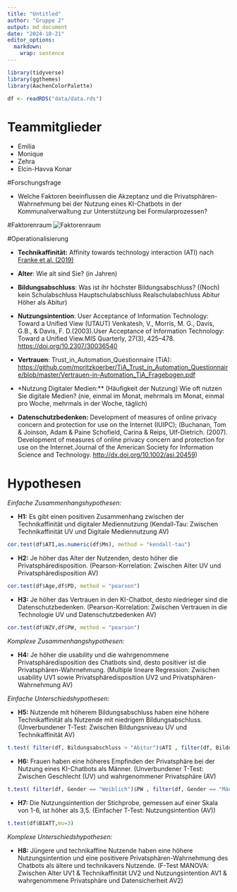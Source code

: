 ---
title: "Untitled"
author: "Gruppe 2"
output: md_document
date: "2024-10-21"
editor_options: 
  markdown: 
    wrap: sentence
---

```{r}
library(tidyverse)
library(ggthemes)
library(AachenColorPalette)

df <- readRDS("data/data.rds")
```

# **Teammitglieder**

* Emilia
* Monique
* Zehra
* Elcin-Havva Konar

#Forschungsfrage

* Welche Faktoren beeinflussen die Akzeptanz und die Privatsphären-Wahrnehmung bei der Nutzung eines KI-Chatbots in der Kommunalverwaltung zur Unterstützung bei Formularprozessen?

#Faktorenraum ![Faktorenraum](Readme_files/Faktorenraum.jpeg)

#Operationalisierung

- **Technikaffinität:** Affinity towards technology interaction (ATI) nach [Franke et al. (2019)](10.1080/10447318.2018.1456150 "Franke, T., Attig, C., & Wessel, D. (2019). A Personal Resource for Technology Interaction: Development and Validation of the Affinity for Technology Interaction (ATI) Scale. International Journal of Human–Computer Interaction, 35(6), 456-467, DOI: 10.1080/10447318.2018.1456150")

-   **Alter**: Wie alt sind Sie?
    (in Jahren)

-   **Bildungsabschluss**: Was ist ihr höchster Bildungsabschluss?
    ((Noch) kein Schulabschluss Hauptschulabschluss Realschulabschluss         Abitur Höher als Abitur)

-   **Nutzungsintention**: User Acceptance of Information Technology:     
      Toward a Unified View (UTAUT) Venkatesh, V., Morris, M. G., Davis, 
      G.B., & Davis, F. D.(2003).User Acceptance of Information 
      Technology:       Toward a Unified View.MIS Quarterly, 27(3), 
      425–478.
    <https://doi.org/10.2307/30036540>

-   **Vertrauen**: Trust_in_Automation_Questionnaire (TiA): <https://github.com/moritzkoerber/TiA_Trust_in_Automation_Questionnaire/blob/master/Vertrauen-in-Automation_TiA_Fragebogen.pdf>

-   *Nutzung Digitaler Medien:** (Häufigkeit der Nutzung) Wie oft nutzen Sie digitale Medien?
(nie, einmal im Monat, mehrmals im Monat, einmal pro Woche, mehrmals in der Woche, täglich)

-   **Datenschutzbedenken:** Development of measures of online privacy concern and protection for use on the Internet (IUIPC); (Buchanan, Tom & Joinson, Adam & Paine Schofield, Carina & Reips, Ulf-Dietrich. (2007).
Development of measures of online privacy concern and protection for use on the Internet.Journal of the American Society for Information Science and Technology.
    <http://dx.doi.org/10.1002/asi.20459>)

# Hypothesen

*Einfache Zusammenhangshypothesen:*

- **H1:** Es gibt einen positiven Zusammenhang zwischen der Technikaffinität und digitaler Mediennutzung (Kendall-Tau: Zwischen Technikaffinität UV und Digitale Mediennutzung AV)

```{r}
cor.test(df$ATI,as.numeric(df$Mn), method = "kendall-tau")
```

- **H2:** Je höher das Alter der Nutzenden, desto höher die Privatsphäredisposition. (Pearson-Korrelation: Zwischen Alter UV und Privatsphäredisposition AV)

```{r}
cor.test(df$Age,df$PD, method = "pearson")
```

- **H3:** Je höher das Vertrauen in den KI-Chatbot, desto niedrieger sind die Datenschutzbedenken. (Pearson-Korrelation: Zwischen Vertrauen in die Technologie UV und Datenschutzbedenken AV)

```{r}
cor.test(df$NZV,df$PW, method = "pearson")
```

*Komplexe Zusammenhangshypothesen:*

- **H4:** Je höher die usability und die wahrgenommene Privatsphäredisposition des Chatbots sind, desto positiver ist die Privatsphären-Wahrnehmung. (Multiple lineare Regression: Zwischen usability UV1 sowie Privatsphäredisposition UV2 und Privatsphären-Wahrnehmung AV)

*Einfache Unterschiedshypothesen:*

- **H5:** Nutzende mit höherem Bildungsabschluss haben eine höhere Technikaffinität als Nutzende mit niedrigem Bildungsabschluss. (Unverbundener T-Test: Zwischen Bildungsniveau UV und Technikaffinität AV)

```{r}
t.test( filter(df, Bildungsabschluss > "Abitur")$ATI , filter(df, Bildungsabschluss < "Abitur")$ATI )
```

- **H6:** Frauen haben eine höheres Empfinden der Privatsphäre bei der Nutzung eines KI-Chatbots als Männer. (Unverbundener T-Test: Zwischen Geschlecht (UV) und wahrgenommener Privatsphäre (AV)

```{r}
t.test( filter(df, Gender == "Weiblich")$PW , filter(df, Gender == "Männlich")$PW )
```

- **H7:** Die Nutzungsintention der Stichprobe, gemessen auf einer Skala von 1-6, ist höher als 3,5. (Einfacher T-Test: Nutzungsintention (AV))

```{r}
t.test(df$BIATT,mu=3)
```

*Komplexe Unterschiedshypothesen:*

- **H8:** Jüngere und technikaffine Nutzende haben eine höhere Nutzungsintention und eine positivere Privatsphären-Wahrnehmung des Chatbots als ältere und technikavers Nutzende. (F-Test MANOVA: Zwischen Alter UV1 & Technikaffinität UV2 und Nutzungsintention AV1 & wahrgenommene Privatsphäre und Datensicherheit AV2)

```{r}

```
